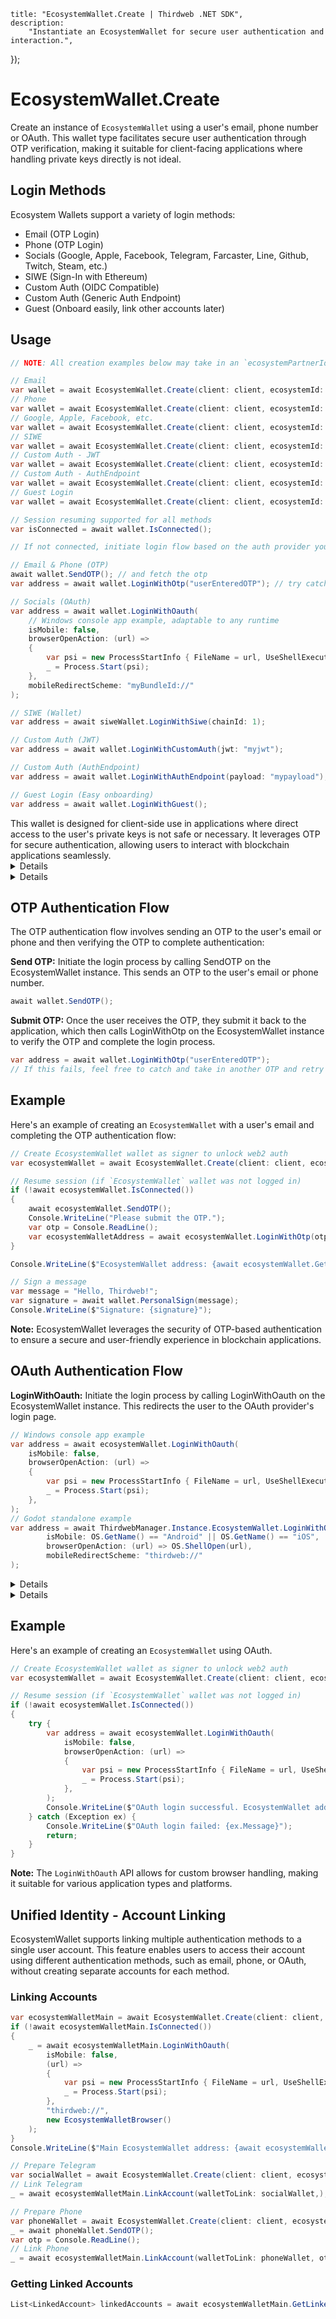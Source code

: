 
	title: "EcosystemWallet.Create | Thirdweb .NET SDK",
	description:
		"Instantiate an EcosystemWallet for secure user authentication and interaction.",
});

# EcosystemWallet.Create

Create an instance of `EcosystemWallet` using a user's email, phone number or OAuth. This wallet type facilitates secure user authentication through OTP verification, making it suitable for client-facing applications where handling private keys directly is not ideal.

## Login Methods

Ecosystem Wallets support a variety of login methods:
- Email (OTP Login)
- Phone (OTP Login)
- Socials (Google, Apple, Facebook, Telegram, Farcaster, Line, Github, Twitch, Steam, etc.)
- SIWE (Sign-In with Ethereum)
- Custom Auth (OIDC Compatible)
- Custom Auth (Generic Auth Endpoint)
- Guest (Onboard easily, link other accounts later)

## Usage

```csharp
// NOTE: All creation examples below may take in an `ecosystemPartnerId` if you are the ecosystem partner integrating with a third-party ecosystem

// Email
var wallet = await EcosystemWallet.Create(client: client, ecosystemId: "ecosystem.my-ecosystem", email: "userEmail");
// Phone
var wallet = await EcosystemWallet.Create(client: client, ecosystemId: "ecosystem.my-ecosystem", phoneNumber: "+1234567890");
// Google, Apple, Facebook, etc.
var wallet = await EcosystemWallet.Create(client: client, ecosystemId: "ecosystem.my-ecosystem", authProvider: AuthProvider.Google);
// SIWE
var wallet = await EcosystemWallet.Create(client: client, ecosystemId: "ecosystem.my-ecosystem", authProvider: AuthProvider.Siwe, siweSigner: anyExternalWallet);
// Custom Auth - JWT
var wallet = await EcosystemWallet.Create(client: client, ecosystemId: "ecosystem.my-ecosystem", authProvider: AuthProvider.JWT);
// Custom Auth - AuthEndpoint
var wallet = await EcosystemWallet.Create(client: client, ecosystemId: "ecosystem.my-ecosystem", authProvider: AuthProvider.AuthEndpoint);
// Guest Login
var wallet = await EcosystemWallet.Create(client: client, ecosystemId: "ecosystem.my-ecosystem", authProvider: AuthProvider.Guest);

// Session resuming supported for all methods
var isConnected = await wallet.IsConnected();

// If not connected, initiate login flow based on the auth provider you are using

// Email & Phone (OTP)
await wallet.SendOTP(); // and fetch the otp
var address = await wallet.LoginWithOtp("userEnteredOTP"); // try catch and retry if needed

// Socials (OAuth)
var address = await wallet.LoginWithOauth(
    // Windows console app example, adaptable to any runtime
    isMobile: false,
    browserOpenAction: (url) =>
    {
        var psi = new ProcessStartInfo { FileName = url, UseShellExecute = true };
        _ = Process.Start(psi);
    },
    mobileRedirectScheme: "myBundleId://"
);

// SIWE (Wallet)
var address = await siweWallet.LoginWithSiwe(chainId: 1);

// Custom Auth (JWT)
var address = await wallet.LoginWithCustomAuth(jwt: "myjwt");

// Custom Auth (AuthEndpoint)
var address = await wallet.LoginWithAuthEndpoint(payload: "mypayload");

// Guest Login (Easy onboarding)
var address = await wallet.LoginWithGuest();
```

<Callout variant="info" title="Client-Side Use">
	This wallet is designed for client-side use in applications where direct access to the user's private keys is not safe or necessary. It leverages OTP for secure authentication, allowing users to interact with blockchain applications seamlessly.
</Callout>
<Details summary="Parameters">

### client (required)

An instance of `ThirdwebClient`.

### ecosystemId (required)

The ID of the ecosyste wallet you created on the dashboard.

### ecosystemPartnerId (optional)

The partner ID you were provided by the Ecosystem owner.

### email (optional)

The user's email address. Required if `phoneNumber` is not provided.

### phoneNumber (optional)

The user's phone number. Required if `email` is not provided.

### authProvider (optional)

The OAuth provider to use for authentication. Supported values are `AuthProvider.Google`, `AuthProvider.Apple`, `AuthProvider.Facebook`.

### storageDirectoryPath (optional)

The path to the directory where the wallet data is stored. Defaults to the application's data directory.

</Details>

<Details summary="Return Value">

### EcosystemWallet

Returns an instance of EcosystemWallet, initialized for the user based on the provided email or phone number. This wallet is ready for OTP authentication and further blockchain interactions.

</Details>

## OTP Authentication Flow

The OTP authentication flow involves sending an OTP to the user's email or phone and then verifying the OTP to complete authentication:

**Send OTP:** Initiate the login process by calling SendOTP on the EcosystemWallet instance. This sends an OTP to the user's email or phone number.

```csharp
await wallet.SendOTP();
```

**Submit OTP:** Once the user receives the OTP, they submit it back to the application, which then calls LoginWithOtp on the EcosystemWallet instance to verify the OTP and complete the login process.

```csharp
var address = await wallet.LoginWithOtp("userEnteredOTP");
// If this fails, feel free to catch and take in another OTP and retry the login process
```

## Example

Here's an example of creating an `EcosystemWallet` with a user's email and completing the OTP authentication flow:

```csharp
// Create EcosystemWallet wallet as signer to unlock web2 auth
var ecosystemWallet = await EcosystemWallet.Create(client: client, ecosystemId: "ecosystem.my-ecosystem", email: "email@email.com"); // or email: null, phoneNumber: "+1234567890"

// Resume session (if `EcosystemWallet` wallet was not logged in)
if (!await ecosystemWallet.IsConnected())
{
    await ecosystemWallet.SendOTP();
    Console.WriteLine("Please submit the OTP.");
    var otp = Console.ReadLine();
    var ecosystemWalletAddress = await ecosystemWallet.LoginWithOtp(otp); // try catch and retry if needed
}

Console.WriteLine($"EcosystemWallet address: {await ecosystemWallet.GetAddress()}");

// Sign a message
var message = "Hello, Thirdweb!";
var signature = await wallet.PersonalSign(message);
Console.WriteLine($"Signature: {signature}");
```

**Note:** EcosystemWallet leverages the security of OTP-based authentication to ensure a secure and user-friendly experience in blockchain applications.

## OAuth Authentication Flow

**LoginWithOauth:** Initiate the login process by calling LoginWithOauth on the EcosystemWallet instance. This redirects the user to the OAuth provider's login page.

```csharp
// Windows console app example
var address = await ecosystemWallet.LoginWithOauth(
    isMobile: false,
    browserOpenAction: (url) =>
    {
        var psi = new ProcessStartInfo { FileName = url, UseShellExecute = true };
        _ = Process.Start(psi);
    },
);
// Godot standalone example
var address = await ThirdwebManager.Instance.EcosystemWallet.LoginWithOauth(
        isMobile: OS.GetName() == "Android" || OS.GetName() == "iOS",
        browserOpenAction: (url) => OS.ShellOpen(url),
        mobileRedirectScheme: "thirdweb://"
);
```

<Details summary="Parameters">

### isMobile

A `bool` indicating whether the application is running on a mobile platform.

### browserOpenAction

An `Action<string>` that opens the OAuth provider's login page in a browser.

### mobileRedirectScheme

The redirect scheme to use for mobile platforms. Defaults to `"thirdweb://"`.

### browser

An instance of `IThirdwebBrowser` to use for the OAuth login process. Defaults to `null`.

### cancellationToken

A `CancellationToken` to cancel the operation. Defaults to `default`.

</Details>

<Details summary="Return Value">

### string

The EcosystemWallet address as a hexadecimal `string`.

</Details>

## Example

Here's an example of creating an `EcosystemWallet` using OAuth.

```csharp
// Create EcosystemWallet wallet as signer to unlock web2 auth
var ecosystemWallet = await EcosystemWallet.Create(client: client, ecosystemId: "ecosystem.my-ecosystem", authProvider: AuthProvider.Google);

// Resume session (if `EcosystemWallet` wallet was not logged in)
if (!await ecosystemWallet.IsConnected())
{
    try {
        var address = await ecosystemWallet.LoginWithOauth(
            isMobile: false,
            browserOpenAction: (url) =>
            {
                var psi = new ProcessStartInfo { FileName = url, UseShellExecute = true };
                _ = Process.Start(psi);
            },
        );
        Console.WriteLine($"OAuth login successful. EcosystemWallet address: {address}");
    } catch (Exception ex) {
        Console.WriteLine($"OAuth login failed: {ex.Message}");
        return;
    }
}
```

**Note:** The `LoginWithOauth` API allows for custom browser handling, making it suitable for various application types and platforms.

## Unified Identity - Account Linking

EcosystemWallet supports linking multiple authentication methods to a single user account. This feature enables users to access their account using different authentication methods, such as email, phone, or OAuth, without creating separate accounts for each method.

### Linking Accounts

```csharp
var ecosystemWalletMain = await EcosystemWallet.Create(client: client, ecosystemId: "ecosystem.my-ecosystem", authProvider: AuthProvider.Google);
if (!await ecosystemWalletMain.IsConnected())
{
    _ = await ecosystemWalletMain.LoginWithOauth(
        isMobile: false,
        (url) =>
        {
            var psi = new ProcessStartInfo { FileName = url, UseShellExecute = true };
            _ = Process.Start(psi);
        },
        "thirdweb://",
        new EcosystemWalletBrowser()
    );
}
Console.WriteLine($"Main EcosystemWallet address: {await ecosystemWalletMain.GetAddress()}");

// Prepare Telegram
var socialWallet = await EcosystemWallet.Create(client: client, ecosystemId: "ecosystem.my-ecosystem", authProvider: AuthProvider.Telegram);
// Link Telegram
_ = await ecosystemWalletMain.LinkAccount(walletToLink: socialWallet,);

// Prepare Phone
var phoneWallet = await EcosystemWallet.Create(client: client, ecosystemId: "ecosystem.my-ecosystem", phoneNumber: "+1234567890");
_ = await phoneWallet.SendOTP();
var otp = Console.ReadLine();
// Link Phone
_ = await ecosystemWalletMain.LinkAccount(walletToLink: phoneWallet, otp: otp);
```

### Getting Linked Accounts

```csharp
List<LinkedAccount> linkedAccounts = await ecosystemWalletMain.GetLinkedAccounts();
```
